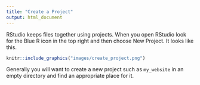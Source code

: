 ```yaml
---
title: "Create a Project"
output: html_document
---
```

RStudio keeps files together using projects. When you open RStudio look for the Blue R icon in the top right and then choose New Project. It looks like this. 

```r
knitr::include_graphics("images/create_project.png")
```

Generally you will want to create a new project such as `my_website` in an empty directory and find an appropriate place for it. 
